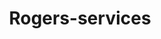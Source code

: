---
slug: rogersservices
link: /projects/rogersservices/
category: 'projects'
title: Rogers-services
publicData: Sep 11th 2020
pagesCount: 1
pages: 
        - page:
            - image: ../../assets/images/projects/project-0-openfactoring/1.jpg
            - title: Главная
sortIdx: 130
---